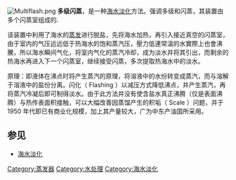 [[File:Multiflash.png|thumb]]
'''多级闪蒸'''，是一种[[海水淡化|海水淡化]]方法。强调多级和闪蒸，其装置由多个闪蒸室组成的.

该装置中利用了海水的[[蒸发|蒸发]]进行脱盐，先将海水加热，再引入接近真空的闪蒸室，由于室内的气压远远低于热海水的饱和蒸汽压，壓力低連常溫的水實際上也會沸騰，所以海水瞬间气化，将室内气化的蒸汽冷却，成为淡水并将其引出，而剩余的热海水再进入下一个闪蒸室，继续接受闪蒸，多次提取热海水中的淡水。

原理：即液体在沸点时将产生蒸汽的原理，将溶液中的水份转变成蒸汽，而与溶解于溶液中的盐份分离。闪化（ Flashing ）以减压方式降低沸点，并产生蒸汽，再将蒸汽冷凝后即可制得淡水。由于此方法并没有使含盐水真正沸腾（仅是表面沸腾）与热传表面积接触，可以大幅改善因蒸馏产生的积垢（ Scale ）问题，并于 1950 年代即已有商业化规模，加上其产量较大，广为中东产油国所采用。

== 参见 ==
* [[海水淡化|海水淡化]]
{{技术小作品}}

[[Category:蒸发器|Category:蒸发器]]
[[Category:水处理|Category:水处理]]
[[Category:海水淡化|Category:海水淡化]]